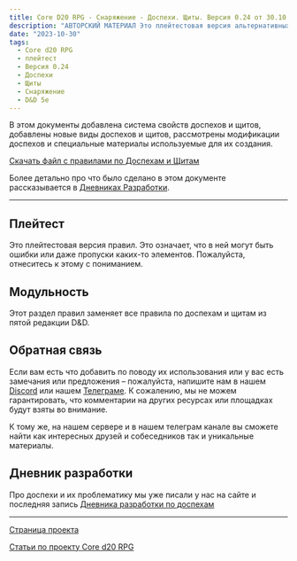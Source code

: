 ```yaml
---
title: Core D20 RPG - Снаряжение - Доспехи. Щиты. Версия 0.24 от 30.10.2023
description: "АВТОРСКИЙ МАТЕРИАЛ Это плейтестовая версия альтернативных правил по доспехам и щитам для пятой редакции Dungeons & Dragons, в которых мы пытаемся исправить недостатки базовой редакции правил #cored20rpg #dnd5e #equipment #armor #shields"
date: "2023-10-30"
tags:
  - Core d20 RPG
  - плейтест
  - Версия 0.24
  - Доспехи
  - Щиты
  - Снаряжение
  - D&D 5e
---
```


В этом документы добавлена система свойств доспехов и щитов, добавлены новые виды доспехов и щитов, рассмотрены модификации доспехов и специальные материалы используемые для их создания.

[Скачать файл с правилами по Доспехам и Щитам](https://1drv.ms/b/s!Atcrhwwo1lBA49s9stBil_YidbXq6A?e=CvaK2I)

Более детально про что было сделано в этом документе рассказывается в [Дневниках Разработки](/posts/core-d20/design-diary-equipment-armor-3-30102023).

---

## Плейтест

Это плейтестовая версия правил. Это означает, что в ней могут быть ошибки или даже пропуски каких-то элементов. Пожалуйста, отнеситесь к этому с пониманием.

## Модульность

Этот раздел правил заменяет все правила по доспехам и щитам из пятой редакции D&D.

## Обратная связь

Если вам есть что добавить по поводу их использования или у вас есть замечания или предложения – пожалуйста, напишите нам в нашем [Discord](https://discord.gg/yrJqvCqU3w) или нашем [Телеграме](https://t.me/cyborgs_and_mages). К сожалению, мы не можем гарантировать, что комментарии на других ресурсах или площадках будут взяты во внимание.

К тому же, на нашем сервере и в нашем телеграм канале вы сможете найти как интересных друзей и собеседников так и уникальные материалы.

## Дневник разработки

Про доспехи и их проблематику мы уже писали у нас на сайте и последняя запись [Дневника разработки по доспехам](/posts/core-d20/design-diary-equipment-armor-3-30102023)

---

[Страница проекта](/cored20rpg/)

[Статьи по проекту Core d20 RPG](/core-d20/1)
